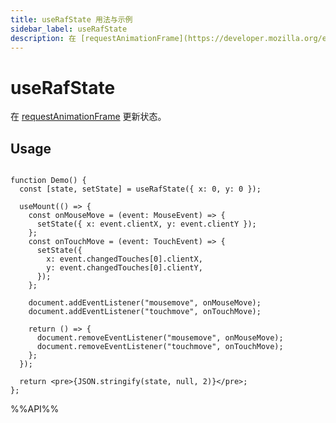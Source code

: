 ```yaml
---
title: useRafState 用法与示例
sidebar_label: useRafState
description: 在 [requestAnimationFrame](https://developer.mozilla.org/en-US/docs/Web/API/window/requestAnimationFrame) 更新状态。 本文介绍其用法、最佳实践与代码示例。
---
```

# useRafState

在 [requestAnimationFrame](https://developer.mozilla.org/en-US/docs/Web/API/window/requestAnimationFrame) 更新状态。

## Usage

```tsx live

function Demo() {
  const [state, setState] = useRafState({ x: 0, y: 0 });

  useMount(() => {
    const onMouseMove = (event: MouseEvent) => {
      setState({ x: event.clientX, y: event.clientY });
    };
    const onTouchMove = (event: TouchEvent) => {
      setState({
        x: event.changedTouches[0].clientX,
        y: event.changedTouches[0].clientY,
      });
    };

    document.addEventListener("mousemove", onMouseMove);
    document.addEventListener("touchmove", onTouchMove);

    return () => {
      document.removeEventListener("mousemove", onMouseMove);
      document.removeEventListener("touchmove", onTouchMove);
    };
  });

  return <pre>{JSON.stringify(state, null, 2)}</pre>;
};

```

%%API%%